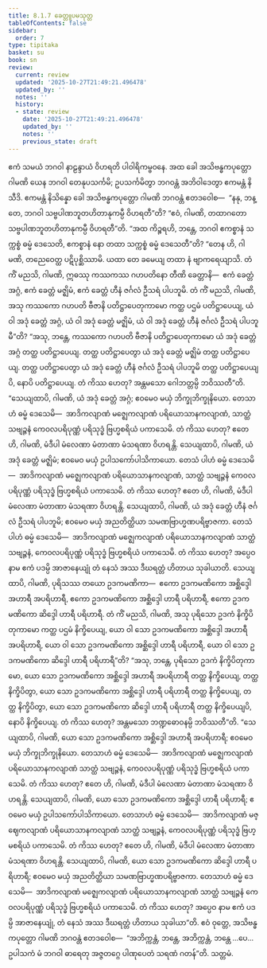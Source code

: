 ```yaml
---
title: 8.1.7 ခေတ္တူပမသုတ္တ
tableOfContents: false
sidebar:
  order: 7
type: tipitaka
basket: su
book: sn
review:
  current: review
  updated: '2025-10-27T21:49:21.496478'
  updated_by: ''
  notes: ''
  history:
  - state: review
    date: '2025-10-27T21:49:21.496478'
    updated_by: ''
    notes: ''
    previous_state: draft
---
```



<ReviewStatus review={frontmatter.review} showDetails={true} />

<HypothesisAnnotation frontmatter={frontmatter} />

<DynamicBreadcrumb />

<Division number="359" book="sn" e="ch" v="18" p="332">

<Paragraph number="1572" book="sn">
ဧကံ သမယံ ဘဂဝါ နာဠန္ဒာယံ ဝိဟရတိ ပါဝါရိကမ္ဗဝနေ. အထ ခေါ အသိဗန္ဓကပုတ္တော ဂါမဏိ ယေန ဘဂဝါ တေနုပသင်္ကမိ; ဥပသင်္ကမိတွာ ဘဂဝန္တံ အဘိဝါဒေတွာ ဧကမန္တံ နိသီဒိ. ဧကမန္တံ နိသိန္နော ခေါ အသိဗန္ဓကပုတ္တော ဂါမဏိ ဘဂဝန္တံ ဧတဒဝေါစ—  “နနု, ဘန္တေ, ဘဂဝါ သဗ္ဗပါဏဘူတဟိတာနုကမ္ပီ ဝိဟရတီ”တိ? “ဧဝံ, ဂါမဏိ, တထာဂတော သဗ္ဗပါဏဘူတဟိတာနုကမ္ပီ ဝိဟရတီ”တိ. “အထ ကိဉ္စရဟိ, ဘန္တေ, ဘဂဝါ ဧကစ္စာနံ သက္ကစ္စံ ဓမ္မံ ဒေသေတိ, ဧကစ္စာနံ နော တထာ သက္ကစ္စံ ဓမ္မံ ဒေသေတီ”တိ? “တေန ဟိ, ဂါမဏိ, တညေဝေတ္ထ ပဋိပုစ္ဆိဿာမိ. ယထာ တေ ခမေယျ တထာ နံ ဗျာကရေယျာသိ. တံ ကိံ မညသိ, ဂါမဏိ, ဣဓဿု ကဿကဿ ဂဟပတိနော တီဏိ ခေတ္တာနိ—  ဧကံ ခေတ္တံ အဂ္ဂံ, ဧကံ ခေတ္တံ မဇ္ဈိမံ, ဧကံ ခေတ္တံ ဟီနံ ဇင်္ဂလံ ဦသရံ ပါပဘူမိ. တံ ကိံ မညသိ, ဂါမဏိ, အသု ကဿကော ဂဟပတိ ဗီဇာနိ ပတိဋ္ဌာပေတုကာမော ကတ္ထ ပဌမံ ပတိဋ္ဌာပေယျ, ယံ ဝါ အဒုံ ခေတ္တံ အဂ္ဂံ, ယံ ဝါ အဒုံ ခေတ္တံ မဇ္ဈိမံ, ယံ ဝါ အဒုံ ခေတ္တံ ဟီနံ ဇင်္ဂလံ ဦသရံ ပါပဘူမီ”တိ? “အသု, ဘန္တေ, ကဿကော ဂဟပတိ ဗီဇာနိ ပတိဋ္ဌာပေတုကာမော ယံ အဒုံ ခေတ္တံ အဂ္ဂံ တတ္ထ ပတိဋ္ဌာပေယျ. တတ္ထ ပတိဋ္ဌာပေတွာ ယံ အဒုံ ခေတ္တံ မဇ္ဈိမံ တတ္ထ ပတိဋ္ဌာပေယျ. တတ္ထ ပတိဋ္ဌာပေတွာ ယံ အဒုံ ခေတ္တံ ဟီနံ ဇင်္ဂလံ ဦသရံ ပါပဘူမိ တတ္ထ ပတိဋ္ဌာပေယျပိ, နောပိ ပတိဋ္ဌာပေယျ. တံ ကိဿ ဟေတု? အန္တမသော ဂေါဘတ္တမ္ပိ ဘဝိဿတီ”တိ.
</Paragraph>

<Paragraph number="1573" book="sn">
“သေယျထာပိ, ဂါမဏိ, ယံ အဒုံ ခေတ္တံ အဂ္ဂံ; ဧဝမေဝ မယှံ ဘိက္ခုဘိက္ခုနိယော. တေသာဟံ ဓမ္မံ ဒေသေမိ—  အာဒိကလျာဏံ မဇ္ဈေကလျာဏံ ပရိယောသာနကလျာဏံ, သာတ္ထံ သဗျဉ္ဇနံ ကေဝလပရိပုဏ္ဏံ ပရိသုဒ္ဓံ ဗြဟ္မစရိယံ ပကာသေမိ. တံ ကိဿ ဟေတု? ဧတေ ဟိ, ဂါမဏိ, မံဒီပါ မံလေဏာ မံတာဏာ မံသရဏာ ဝိဟရန္တိ. သေယျထာပိ, ဂါမဏိ, ယံ အဒုံ ခေတ္တံ မဇ္ဈိမံ; ဧဝမေဝ မယှံ ဥပါသကော်ပါသိကာယော. တေသံ ပါဟံ ဓမ္မံ ဒေသေမိ—  အာဒိကလျာဏံ မဇ္ဈေကလျာဏံ ပရိယောသာနကလျာဏံ, သာတ္ထံ သဗျဉ္ဇနံ ကေဝလပရိပုဏ္ဏံ ပရိသုဒ္ဓံ ဗြဟ္မစရိယံ ပကာသေမိ. တံ ကိဿ ဟေတု? ဧတေ ဟိ, ဂါမဏိ, မံဒီပါ မံလေဏာ မံတာဏာ မံသရဏာ ဝိဟရန္တိ. သေယျထာပိ, ဂါမဏိ, ယံ အဒုံ ခေတ္တံ ဟီနံ ဇင်္ဂလံ ဦသရံ ပါပဘူမိ; ဧဝမေဝ မယှံ အညတိတ္ထိယာ သမဏဗြာဟ္မဏပရိဗ္ဗာဇကာ. တေသံ ပါဟံ ဓမ္မံ ဒေသေမိ—  အာဒိကလျာဏံ မဇ္ဈေကလျာဏံ ပရိယောသာနကလျာဏံ သာတ္ထံ သဗျဉ္ဇနံ, ကေဝလပရိပုဏ္ဏံ ပရိသုဒ္ဓံ ဗြဟ္မစရိယံ ပကာသေမိ. တံ ကိဿ ဟေတု? အပ္ပေဝ နာမ ဧကံ ပဒမ္ပိ အာဇာနေယျုံ တံ နေသံ အဿ ဒီဃရတ္တံ ဟိတာယ သုခါယာတိ.
</Paragraph>

<Paragraph number="1574" book="sn">
သေယျထာပိ, ဂါမဏိ, ပုရိသဿ တယော ဥဒကမဏိကာ—  ဧကော ဥဒကမဏိကော အစ္ဆိဒ္ဒေါ အဟာရီ အပရိဟာရီ, ဧကော ဥဒကမဏိကော အစ္ဆိဒ္ဒေါ ဟာရီ ပရိဟာရီ, ဧကော ဥဒကမဏိကော ဆိဒ္ဒေါ ဟာရီ ပရိဟာရီ. တံ ကိံ မညသိ, ဂါမဏိ, အသု ပုရိသော ဥဒကံ နိက္ခိပိတုကာမော ကတ္ထ ပဌမံ နိက္ခိပေယျ, ယော ဝါ သော ဥဒကမဏိကော အစ္ဆိဒ္ဒေါ အဟာရီ အပရိဟာရီ, ယော ဝါ သော ဥဒကမဏိကော အစ္ဆိဒ္ဒေါ ဟာရီ ပရိဟာရီ, ယော ဝါ သော ဥဒကမဏိကော ဆိဒ္ဒေါ ဟာရီ ပရိဟာရီ”တိ? “အသု, ဘန္တေ, ပုရိသော ဥဒကံ နိက္ခိပိတုကာမော, ယော သော ဥဒကမဏိကော အစ္ဆိဒ္ဒေါ အဟာရီ အပရိဟာရီ တတ္ထ နိက္ခိပေယျ, တတ္ထ နိက္ခိပိတွာ, ယော သော ဥဒကမဏိကော အစ္ဆိဒ္ဒေါ ဟာရီ ပရိဟာရီ တတ္ထ နိက္ခိပေယျ, တတ္ထ နိက္ခိပိတွာ, ယော သော ဥဒကမဏိကော ဆိဒ္ဒေါ ဟာရီ ပရိဟာရီ တတ္ထ နိက္ခိပေယျပိ, နောပိ နိက္ခိပေယျ. တံ ကိဿ ဟေတု? အန္တမသော ဘဏ္ဍဓောဝနမ္ပိ ဘဝိဿတီ”တိ.
</Paragraph>

<Paragraph number="1575" book="sn">
“သေယျထာပိ, ဂါမဏိ, ယော သော ဥဒကမဏိကော အစ္ဆိဒ္ဒေါ အဟာရီ အပရိဟာရီ; ဧဝမေဝ မယှံ ဘိက္ခုဘိက္ခုနိယော. တေသာဟံ ဓမ္မံ ဒေသေမိ—  အာဒိကလျာဏံ မဇ္ဈေကလျာဏံ ပရိယောသာနကလျာဏံ သာတ္ထံ သဗျဉ္ဇနံ, ကေဝလပရိပုဏ္ဏံ ပရိသုဒ္ဓံ ဗြဟ္မစရိယံ ပကာသေမိ. တံ ကိဿ ဟေတု? ဧတေ ဟိ, ဂါမဏိ, မံဒီပါ မံလေဏာ မံတာဏာ မံသရဏာ ဝိဟရန္တိ. သေယျထာပိ, ဂါမဏိ, ယော သော ဥဒကမဏိကော အစ္ဆိဒ္ဒေါ ဟာရီ ပရိဟာရီ; ဧဝမေဝ မယှံ ဥပါသကော်ပါသိကာယော. တေသာဟံ ဓမ္မံ ဒေသေမိ—  အာဒိကလျာဏံ မဇ္ဈေကလျာဏံ ပရိယောသာနကလျာဏံ သာတ္ထံ သဗျဉ္ဇနံ, ကေဝလပရိပုဏ္ဏံ ပရိသုဒ္ဓံ ဗြဟ္မစရိယံ ပကာသေမိ. တံ ကိဿ ဟေတု? ဧတေ ဟိ, ဂါမဏိ, မံဒီပါ မံလေဏာ မံတာဏာ မံသရဏာ ဝိဟရန္တိ. သေယျထာပိ, ဂါမဏိ, ယော သော ဥဒကမဏိကော ဆိဒ္ဒေါ ဟာရီ ပရိဟာရီ; ဧဝမေဝ မယှံ အညတိတ္ထိယာ သမဏဗြာဟ္မဏပရိဗ္ဗာဇကာ. တေသာဟံ ဓမ္မံ ဒေသေမိ—  အာဒိကလျာဏံ မဇ္ဈေကလျာဏံ ပရိယောသာနကလျာဏံ သာတ္ထံ သဗျဉ္ဇနံ ကေဝလပရိပုဏ္ဏံ ပရိသုဒ္ဓံ ဗြဟ္မစရိယံ ပကာသေမိ. တံ ကိဿ ဟေတု? အပ္ပေဝ နာမ ဧကံ ပဒမ္ပိ အာဇာနေယျုံ, တံ နေသံ အဿ ဒီဃရတ္တံ ဟိတာယ သုခါယာ”တိ.
</Paragraph>

<Paragraph number="1576" book="sn">
ဧဝံ ဝုတ္တေ, အသိဗန္ဓကပုတ္တော ဂါမဏိ ဘဂဝန္တံ ဧတဒဝေါစ—  “အဘိက္ကန္တံ, ဘန္တေ, အဘိက္ကန္တံ, ဘန္တေ …ပေ…  ဥပါသကံ မံ ဘဂဝါ ဓာရေတု အဇ္ဇတဂ္ဂေ ပါဏုပေတံ သရဏံ ဂတန်”တိ.

</Paragraph>
</Division>

<Paragraph number="1577" type="center" book="sn">
သတ္တမံ.
</Paragraph>